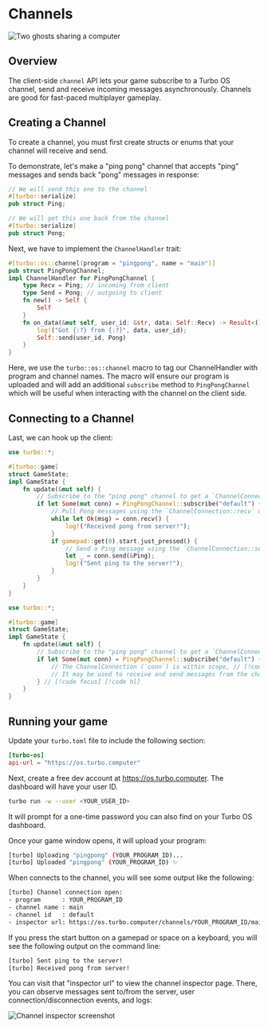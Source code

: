 # Channels

![Two ghosts sharing a computer](/ghosts_at_computer.png)

## Overview

The client-side `channel` API lets your game subscribe to a Turbo OS channel, send and receive incoming messages asynchronously. Channels are good for fast-paced multiplayer gameplay.

## Creating a Channel

To create a channel, you must first create structs or enums that your channel will receive and send.

To demonstrate, let's make a "ping pong" channel that accepts "ping" messages and sends back "pong" messages in response:

```rs
// We will send this one to the channel
#[turbo::serialize]
pub struct Ping;

// We will get this one back from the channel
#[turbo::serialize]
pub struct Pong;
```

Next, we have to implement the `ChannelHandler` trait:

```rs
#[turbo::os::channel(program = "pingpong", name = "main")]
pub struct PingPongChannel;
impl ChannelHandler for PingPongChannel {
    type Recv = Ping; // incoming from client
    type Send = Pong; // outgoing to client
    fn new() -> Self {
        Self
    }
    fn on_data(&mut self, user_id: &str, data: Self::Recv) -> Result<(), std::io::Error> {
        log!("Got {:?} from {:?}", data, user_id);
        Self::send(user_id, Pong)
    }
}
```

Here, we use the `turbo::os::channel` macro to tag our ChannelHandler with program and channel names. The macro will ensure our program is uploaded and will add an additional `subscribe` method to `PingPongChannel` which will be useful when interacting with the channel on the client side.

## Connecting to a Channel

Last, we can hook up the client:

```rs
use turbo::*;

#[turbo::game]
struct GameState;
impl GameState {
    fn update(&mut self) {
        // Subscribe to the "ping pong" channel to get a `ChannelConnection`
        if let Some(mut conn) = PingPongChannel::subscribe("default") {
            // Pull Pong messages using the `ChannelConnection::recv` method
            while let Ok(msg) = conn.recv() {
                log!("Received pong from server!");
            }
            if gamepad::get(0).start.just_pressed() {
                // Send a Ping message using the `ChannelConnection::send` method
                let _ = conn.send(&Ping);
                log!("Sent ping to the server!");
            }
        }
    }
}
```

```rs
use turbo::*;

#[turbo::game]
struct GameState;
impl GameState {
    fn update(&mut self) {
        // Subscribe to the "ping pong" channel to get a `ChannelConnection` // [!code focus] [!code hl]
        if let Some(mut conn) = PingPongChannel::subscribe("default") { // [!code focus] [!code hl]
            // The ChannelConnection (`conn`) is within scope, // [!code focus] [!code hl]
            // It may be used to receive and send messages from the channel // [!code focus] [!code hl]
        } // [!code focus] [!code hl]
    }
}
```

## Running your game

Update your `turbo.toml` file to include the following section:

```toml
[turbo-os]
api-url = "https://os.turbo.computer"
```

Next, create a free dev account at https://os.turbo.computer. The dashboard will have your user ID.

```sh
turbo run -w --user <YOUR_USER_ID>
```

It will prompt for a one-time password you can also find on your Turbo OS dashboard.

Once your game window opens, it will upload your program:

```sh
[turbo] Uploading "pingpong" (YOUR_PROGRAM_ID)...
[turbo] Uploaded "pingpong" (YOUR_PROGRAM_ID) ✨
```

When connects to the channel, you will see some output like the following:

```sh
[turbo] Channel connection open:
- program      : YOUR_PROGRAM_ID
- channel name : main
- channel id   : default
- inspector url: https://os.turbo.computer/channels/YOUR_PROGRAM_ID/main/default/inspector
```

If you press the start button on a gamepad or space on a keyboard, you will see the following output on the command line:

```sh
[turbo] Sent ping to the server!
[turbo] Received pong from server!
```

You can visit that "inspector url" to view the channel inspector page. There, you can observe messages sent to/from the server, user connection/disconnection events, and logs:

![Channel inspector screenshot](/pingpong-inspector.png)
